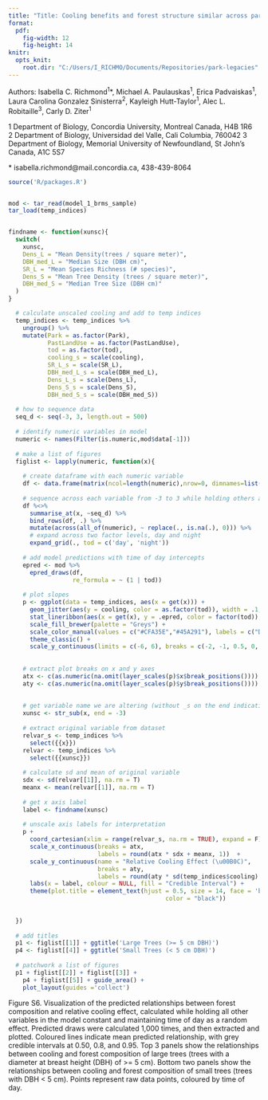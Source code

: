 ```yaml
---
title: "Title: Cooling benefits and forest structure similar across parks with varied land use histories"
format:
  pdf:
    fig-width: 12
    fig-height: 14
knitr:
  opts_knit:
    root.dir: "C:/Users/I_RICHMO/Documents/Repositories/park-legacies"
---
```


Authors: Isabella C. Richmond^1^\*, Michael A. Paulauskas^1^, Erica Padvaiskas^1^, Laura Carolina Gonzalez Sinisterra^2^, Kayleigh Hutt-Taylor^1^, Alec L. Robitaille^3^, Carly D. Ziter^1^

1 Department of Biology, Concordia University, Montreal Canada, H4B 1R6\
2 Department of Biology, Universidad del Valle, Cali Columbia, 760042 3 Department of Biology, Memorial University of Newfoundland, St John's Canada, A1C 5S7

\* isabella.richmond\@mail.concordia.ca, 438-439-8064

```r
source('R/packages.R')


mod <- tar_read(model_1_brms_sample)
tar_load(temp_indices)


findname <- function(xunsc){
  switch(
    xunsc,
    Dens_L = "Mean Density(trees / square meter)",
    DBH_med_L = "Median Size (DBH cm)",
    SR_L = "Mean Species Richness (# species)",
    Dens_S = "Mean Tree Density (trees / square meter)",
    DBH_med_S = "Median Tree Size (DBH cm)"
  )
}
```

```r
  # calculate unscaled cooling and add to temp indices
  temp_indices <- temp_indices %>% 
    ungroup() %>% 
    mutate(Park = as.factor(Park),
           PastLandUse = as.factor(PastLandUse),
           tod = as.factor(tod),
           cooling_s = scale(cooling),
           SR_L_s = scale(SR_L), 
           DBH_med_L_s = scale(DBH_med_L), 
           Dens_L_s = scale(Dens_L),
           Dens_S_s = scale(Dens_S),
           DBH_med_S_s = scale(DBH_med_S))
  
  # how to sequence data
  seq_d <- seq(-3, 3, length.out = 500)
  
  # identify numeric variables in model
  numeric <- names(Filter(is.numeric,mod$data[-1]))
  
  # make a list of figures
  figlist <- lapply(numeric, function(x){
    
    # create dataframe with each numeric variable
    df <- data.frame(matrix(ncol=length(numeric),nrow=0, dimnames=list(NULL, numeric)))
    
    # sequence across each variable from -3 to 3 while holding others at 0
    df %<>%
      summarise_at(x, ~seq_d) %>%
      bind_rows(df, .) %>%
      mutate(across(all_of(numeric), ~ replace(., is.na(.), 0))) %>%
      # expand across two factor levels, day and night
      expand_grid(., tod = c('day', 'night'))
    
    # add model predictions with time of day intercepts
    epred <- mod %>% 
      epred_draws(df, 
                  re_formula = ~ (1 | tod))
    
    # plot slopes
    p <- ggplot(data = temp_indices, aes(x = get(x))) +
      geom_jitter(aes(y = cooling, color = as.factor(tod)), width = .1, height = 0, alpha = 0.7) +
      stat_lineribbon(aes(x = get(x), y = .epred, color = factor(tod)), data = epred) +
      scale_fill_brewer(palette = "Greys") +
      scale_color_manual(values = c("#CFA35E","#45A291"), labels = c("Day", "Night")) +
      theme_classic() + 
      scale_y_continuous(limits = c(-6, 6), breaks = c(-2, -1, 0.5, 0, 0.5, 1, 2, 5))
      
    
    # extract plot breaks on x and y axes
    atx <- c(as.numeric(na.omit(layer_scales(p)$x$break_positions())))
    aty <- c(as.numeric(na.omit(layer_scales(p)$y$break_positions())))
    
    
    # get variable name we are altering (without _s on the end indicating scaled)
    xunsc <- str_sub(x, end = -3)
    
    # extract original variable from dataset
    relvar_s <- temp_indices %>% 
      select({{x}})
    relvar <- temp_indices %>%
      select({{xunsc}})
    
    # calculate sd and mean of original variable
    sdx <- sd(relvar[[1]], na.rm = T)
    meanx <- mean(relvar[[1]], na.rm = T)
    
    # get x axis label 
    label <- findname(xunsc)
    
    # unscale axis labels for interpretation
    p +
      coord_cartesian(xlim = range(relvar_s, na.rm = TRUE), expand = F) + 
      scale_x_continuous(breaks = atx,
                         labels = round(atx * sdx + meanx, 1))  +
      scale_y_continuous(name = "Relative Cooling Effect (\u00B0C)", 
                         breaks = aty,
                         labels = round(aty * sd(temp_indices$cooling) + mean(temp_indices$cooling), 1)) + 
      labs(x = label, colour = NULL, fill = "Credible Interval") + 
      theme(plot.title = element_text(hjust = 0.5, size = 14, face = 'bold',
                                            color = "black"))
    
    
  })
  
  # add titles 
  p1 <- figlist[[1]] + ggtitle('Large Trees (>= 5 cm DBH)')
  p4 <- figlist[[4]] + ggtitle('Small Trees (< 5 cm DBH)')
  
  # patchwork a list of figures 
  p1 + figlist[[2]] + figlist[[3]] + 
    p4 + figlist[[5]] + guide_area() + 
    plot_layout(guides ='collect')
```

Figure S6. Visualization of the predicted relationships between forest composition and relative cooling effect, calculated while holding all other variables in the model constant and maintaining time of day as a random effect. Predicted draws were calculated 1,000 times, and then extracted and plotted. Coloured lines indicate mean predicted relationship, with grey credible intervals at 0.50, 0.8, and 0.95. Top 3 panels show the relationships between cooling and forest composition of large trees (trees with a diameter at breast height (DBH) of \>= 5 cm). Bottom two panels show the relationships between cooling and forest composition of small trees (trees with DBH \< 5 cm). Points represent raw data points, coloured by time of day.
